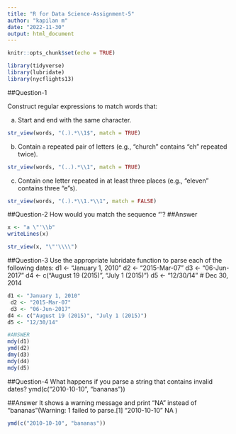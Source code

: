 ---
title: "R for Data Science-Assignment-5"
author: "kapilan m"
date: "2022-11-30"
output: html_document
---

```{r setup, include=FALSE}
knitr::opts_chunk$set(echo = TRUE)
```
```{r}
library(tidyverse)
library(lubridate)
library(nycflights13)
```
##Question-1

Construct regular expressions to match words that: 

a. Start and end with the same character. 

```{r}
str_view(words, "(.).*\\1$", match = TRUE)
```
b. Contain a repeated pair of letters (e.g., “church” contains “ch” repeated twice). 

```{r}
str_view(words, "(..).*\\1", match = TRUE)
```

c. Contain one letter repeated in at least three places (e.g., “eleven” contains three “e”s).

```{r}
str_view(words, "(.).*\\1.*\\1", match = FALSE)
```


##Question-2
How would you match the sequence "'\?
##Answer

```{r}
x <- "a \"'\\b"
writeLines(x)

str_view(x, "\"'\\\\")
```

##Question-3
Use the appropriate lubridate function to parse each of the following dates: 
d1 <- "January 1, 2010"
 d2 <- "2015-Mar-07"
 d3 <- "06-Jun-2017" 
d4 <- c("August 19 (2015)", "July 1 (2015)") 
d5 <- "12/30/14" # Dec 30, 2014

```{r}
d1 <- "January 1, 2010"
 d2 <- "2015-Mar-07"
 d3 <- "06-Jun-2017" 
d4 <- c("August 19 (2015)", "July 1 (2015)") 
d5 <- "12/30/14" 

#ANSWER
mdy(d1)
ymd(d2)
dmy(d3)
mdy(d4)
mdy(d5)
```

##Question-4
What happens if you parse a string that contains invalid dates? 
ymd(c("2010-10-10", "bananas"))

##Answer
  It shows a warning message and print "NA" instead of "bananas"(Warning:  1 failed to parse.[1] "2010-10-10" NA     )

```{r}
ymd(c("2010-10-10", "bananas"))
```


